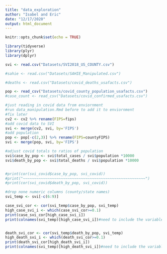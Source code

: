 ```yaml
---
title: "data_exploration"
author: "Isabel and Eric"
date: "12/17/2020"
output: html_document
---
```


```r
knitr::opts_chunk$set(echo = TRUE)
```


```r
library(tidyverse)
library(plyr)
library(dplyr)

```

```r
svi <- read.csv("Datasets/SVI2018_US_COUNTY.csv")

#sahie <- read.csv("Datasets/SAHIE_Manipulated.csv")

#deaths <- read.csv("Datasets/covid_deaths_usafacts.csv")

pop <- read_csv("Datasets/covid_county_population_usafacts.csv")
#case_count <- read_csv("Datasets/covid_confirmed_usafacts.csv")
```


```r
#just reading in covid data from enviornment 
#run data_manipulation.Rmd before to add it to enviornment 
#fix later
cv2 <- cv2 %>% rename(FIPS=fips)
#add covid data to SVI
svi <- merge(cv2, svi, by='FIPS') 
#add population
pop <- pop[-c(2,3)] %>% rename(FIPS=countyFIPS)
svi <- merge(pop, svi, by='FIPS') 


```


```r
#adjust covid totals to ratios of population
svi$case_by_pop <- svi$total_cases / svi$population *10000
svi$death_by_pop <- svi$total_deaths / svi$population *10000
```

```r


```

```r

#print(cor(svi_covid$case_by_pop, svi_covid))
#print("~~~~~~~~~~~~~~~~~~~~~~~~~~~~~~~~~~~~~~~~~~~~~~~~~~~~~~~")
#print(cor(svi_covid$death_by_pop, svi_covid))

#drop none numeric columns (county/state names)
svi_temp <- svi[-c(6:9)]

case_svi_cor <- cor(svi_temp$case_by_pop, svi_temp)
high_case_svi_i <- which(case_svi_cor>=0.1)
print(case_svi_cor[high_case_svi_i])
print(colnames(svi_temp)[high_case_svi_i])#need to include the variable names 


death_svi_cor <- cor(svi_temp$death_by_pop, svi_temp)
high_death_svi_i <- which(death_svi_cor>=0.1)
print(death_svi_cor[high_death_svi_i])
print(colnames(svi_temp)[high_death_svi_i])#need to include the variable names 

```

